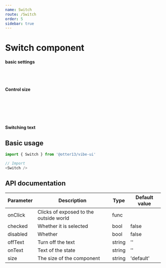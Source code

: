 ```yaml
---
name: Switch
route: /Switch
order: 5
sidebar: true
---
```



# Switch component

#### basic settings
<Playground>
    <Switch /> <br /><br />
    <Switch checked />
</Playground>

#### Control size
<Playground>
    <Switch size="small" /> <br /><br />
    <Switch /> <br /><br />
    <Switch size="large" />
</Playground>

#### Switching text
<Playground>
    <Switch onText="开" offText="关" />
</Playground>

## Basic usage

``` js
import { Switch } from '@otter13/vibe-ui'

// Import
<Switch />
```

## API documentation
|  Parameter | Description | Type | Default value |
|  ---   |  ---  |  ---  |  ---  |
|  onClick  |  Clicks of exposed to the outside world  |  func  |  |
|  checked  |  Whether it is selected  |  bool  |  false  |
|  disabled  |  Whether  |  bool  |  false  |
|  offText  |  Turn off the text  |  string  |  ''  |
|  onText  |  Text of the state  |  string  |  ''  |
|  size  |  The size of the component  |  string  |  'default'  |

